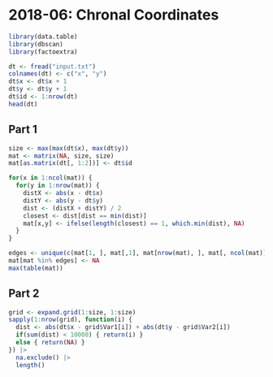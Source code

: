 # 2018-06: Chronal Coordinates

```r
library(data.table)
library(dbscan)
library(factoextra)
```

```r
dt <- fread("input.txt")
colnames(dt) <- c("x", "y")
dt$x <- dt$x + 1
dt$y <- dt$y + 1
dt$id <- 1:nrow(dt)
head(dt)
```

## Part 1

```r
size <- max(max(dt$x), max(dt$y))
mat <- matrix(NA, size, size)
mat[as.matrix(dt[, 1:2])] <- dt$id

for(x in 1:ncol(mat)) {
  for(y in 1:nrow(mat)) {
    distX <- abs(x - dt$x)
    distY <- abs(y - dt$y)
    dist <- (distX + distY) / 2
    closest <- dist[dist == min(dist)]
    mat[x,y] <- ifelse(length(closest) == 1, which.min(dist), NA)
  }
}

edges <- unique(c(mat[1, ], mat[,1], mat[nrow(mat), ], mat[, ncol(mat)]))
mat[mat %in% edges] <- NA
max(table(mat))
```

## Part 2

```r
grid <- expand.grid(1:size, 1:size)
sapply(1:nrow(grid), function(i) {
  dist <- abs(dt$x - grid$Var1[i]) + abs(dt$y - grid$Var2[i])
  if(sum(dist) < 10000) { return(i) }
  else { return(NA) }
}) |> 
  na.exclude() |>
  length()
```

